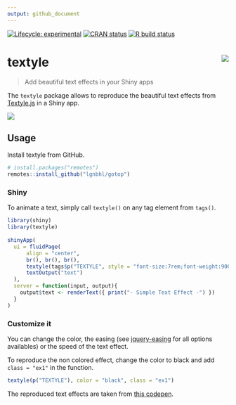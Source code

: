 ```yaml
---
output: github_document
---
```


<!-- README.md is generated from README.Rmd. Please edit that file -->

<!-- badges: start -->
[![Lifecycle: experimental](https://img.shields.io/badge/lifecycle-experimental-orange.svg)](https://www.tidyverse.org/lifecycle/#experimental)
[![CRAN status](https://www.r-pkg.org/badges/version/textyle)](https://CRAN.R-project.org/package=textyle)
[![R build status](https://github.com/lgnbhl/textyle/workflows/R-CMD-check/badge.svg)](https://github.com/lgnbhl/textyle/actions)
<!-- badges: end -->

# textyle <img src="man/figures/logo.png" align="right" />

> Add beautiful text effects in your Shiny apps

The `textyle` package allows to reproduce the beautiful text effects from [Textyle.js](https://github.com/mycreatesite/Textyle.js/) in a Shiny app.

![](man/figures/textyle_example.gif)

## Usage

Install textyle from GitHub.

```r
# install.packages("remotes")
remotes::install_github("lgnbhl/gotop")
```

### Shiny

To animate a text, simply call `textyle()` on any tag element from `tags()`.

```r
library(shiny)
library(textyle)
 
shinyApp(
  ui = fluidPage(
      align = "center",
      br(), br(), br(),
      textyle(tags$p("TEXTYLE", style = "font-size:7rem;font-weight:900;")),
      textOutput("text")
  ),
  server = function(input, output){
    output$text <- renderText({ print("- Simple Text Effect -") })
  }
)
```

### Customize it

You can change the color, the easing (see [jquery-easing](http://gsgd.co.uk/sandbox/jquery/easing/) for all options availables) or the speed of the text effect. 

To reproduce the non colored effect, change the color to black and add `class = "ex1"` in the function.

``` r
textyle(p("TEXTYLE"), color = "black", class = "ex1")
```

The reproduced text effects are taken from [this codepen](https://codepen.io/mycreatesite/pen/vvpmgy).

